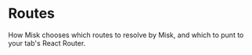 # Routes

How Misk chooses which routes to resolve by Misk, and which to punt to your tab's React Router.
